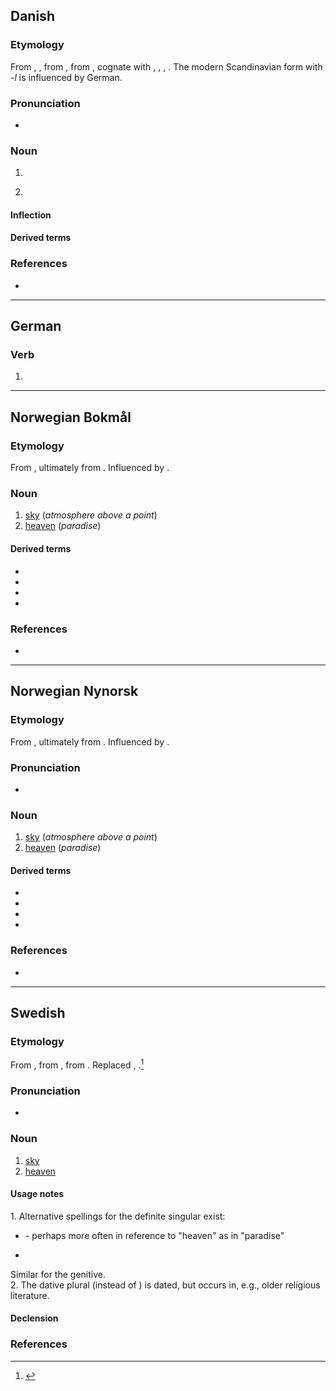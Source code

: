 {{also|Himmel}}
==Danish==

===Etymology===
From {{inh|da|gmq-oda|himæn}}, {{m|gmq-oda|himæl}}, from {{inh|da|non|himinn}}, from {{der|da|gem-pro|*himinaz}}, cognate with {{cog|no|-}}, {{cog|sv|himmel}}, {{cog|en|heaven}}, {{cog|de|Himmel}}. The modern Scandinavian form with ''-l'' is influenced by German.

===Pronunciation===
* {{IPA|da|/heməl/|[ˈheml̩]}}

===Noun===
{{da-noun|stem=himl|en|e|sg-def-2=himmelen}}

# {{l|en|sky}}
# {{lb|da|religion}} {{l|en|heaven}} {{q|a residence of supernatural, [[celestial]] beings}}

====Inflection====
{{da-decl|stem=himl|en|e|sg-def-2=himmelen|gen-sg-def-2=himmelens}}

====Derived terms====
{{der3|da
|himle
|himmelblå
|himmelbue
|himmelfalden
|himmelfart
|himmelflugt
|himmelhenrykt
|himmelhvælv
|himmelkugle
|himmellegeme
|himmelrum
|himmelseng
|himmelsk
|himmelstige
|himmelstormer
|himmelstrøg
|morgenhimmel
|nattehimmel
|sommerhimmel
|stjernehimmel
|tronhimmel
|vinterhimmel
}}

===References===
* {{R:DDO}}

----

==German==

===Verb===
{{head|de|verb form}}

# {{verb form of|de|himmeln||1|s|pres|;|s|imp}}

----

==Norwegian Bokmål==

===Etymology===
From {{der|nb|non|himinn}}, ultimately from {{der|nb|gem-pro|*himinaz||cloud cover, sky}}. Influenced by {{der|nb|de|Himmel}}.

===Noun===
{{nb-noun-m1||himl}}

# [[sky]] (''atmosphere above a point'')
# [[heaven]] (''paradise'')

====Derived terms====
* {{l|nb|himmellegeme}}
* {{l|nb|himmelrike}}
* {{l|nb|nattehimmel}}
* {{l|nb|stjernehimmel}}

===References===
* {{R:The Bokmål Dictionary}}

----

==Norwegian Nynorsk==

===Etymology===
From {{der|nn|non|himinn}}, ultimately from {{der|nn|gem-pro|*himinaz||cloud cover, sky}}. Influenced by {{der|nn|de|Himmel}}.

===Pronunciation===
* {{IPA|no|/²hɪmːɛl/}}

===Noun===
{{nn-noun-m1||himl}}

# [[sky]] (''atmosphere above a point'')
# [[heaven]] (''paradise'')

====Derived terms====
* {{l|nn|himmellekam}}
* {{l|nn|himmelrike}}
* {{l|nn|nattehimmel}}
* {{l|nn|stjernehimmel}}

===References===
* {{R:The Nynorsk Dictionary}}

----

==Swedish==

===Etymology===
From {{inh|sv|gmq-osw|himil}}, from {{der|sv|osx|himil}}, from {{der|sv|gmw-pro|*himil}}. Replaced {{cog|gmq-osw|himin}}, {{cog|non|himinn}}.<ref>{{R:runeberg.org|svetym|0324.html himmel}}</ref>

===Pronunciation===
* {{audio|sv|Sv-himmel.ogg|audio}}

===Noun===
{{sv-noun|c}}

# [[sky]]
# [[heaven]]

====Usage notes====
1. Alternative spellings for the definite singular exist:
* {{l|sv|himmelen}} - perhaps more often in reference to "heaven" as in "paradise"
* {{l|sv|himmeln}}
Similar for the genitive.<br />
2. The dative plural {{m|sv|himlom}} (instead of {{m|sv||himmelen}}) is dated, but occurs in, e.g., older religious literature.

====Declension====
{{sv-infl-noun-c-ar|2=himl}}

===References===
<references/>